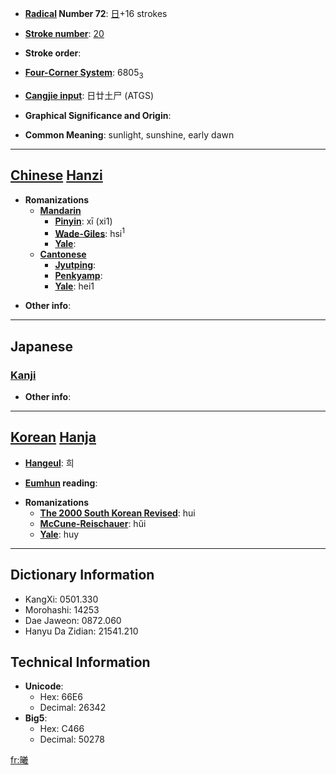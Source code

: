 * '''[[Wiktionary:Chinese radical index| Radical]] Number 72''': [[Wiktionary:Chinese radical index 日|日]]+16 strokes

* '''[[Wiktionary:Chinese total strokes index|Stroke number]]''': [[Wiktionary:Chinese total strokes index 20|20]]

* '''Stroke order''': 

* '''[[Wiktionary:Chinese four corner index|Four-Corner System]]''': 6805<sub>3</sub>

* '''[[Wiktionary:Chinese Cangjie index|Cangjie input]]''': 日廿土尸 (ATGS)

* '''Graphical Significance and Origin''': 

* '''Common Meaning''': sunlight, sunshine, early dawn

----

== [[Chinese]] [[Hanzi]] ==

* '''Romanizations'''
** '''[[Mandarin]]'''
*** '''[[Pinyin]]''': xī (xi1)
*** '''[[Wade-Giles]]''': hsi<sup>1</sup>
*** '''[[Yale]]''': 
** '''[[Cantonese]]'''
*** '''[[Jyutping]]''':
*** '''[[Penkyamp]]''': 
*** '''[[Yale]]''': hei1

* '''Other info''': 

----

==Japanese==
===[[Kanji]]===
{{kanji|on readings=[[ぎ]] (gi), [[き]] (ki)
|kun readings=[[ひ]] (hi), [[ひかり]] (hikari)
}}

* '''Other info''':  

----

== [[Korean]] [[Hanja]] ==

* '''[[Hangeul]]''': 희

* '''[[Eumhun]] reading''': 

* '''Romanizations'''
** '''[[The 2000 South Korean Revised Romanization|The 2000 South Korean Revised]]''': hui
** '''[[McCune-Reischauer]]''': hŭi
** '''[[Yale]]''': huy

----

== Dictionary Information ==

* KangXi: 0501.330
* Morohashi: 14253
* Dae Jaweon: 0872.060
* Hanyu Da Zidian: 21541.210

== Technical Information ==

* '''Unicode''':
** Hex: 66E6
** Decimal: 26342
* '''Big5''':
** Hex: C466
** Decimal: 50278

[[fr:曦]]